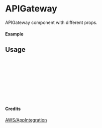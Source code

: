 
<Meta of={APIGateway} title="AWS/AppIntegration/APIGateway" />

# APIGateway

APIGateway component with different props.

#### Example

<Canvas of={APIGateway.Primary} />

## Usage

```ts
import { APIGateway } from "yadl-ui";

const Example = () => {
  return (
      <APIGateway />
  );
};

export default Example;
```

#### Credits
[AWS/AppIntegration](https://aws-icons.com/)
